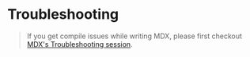 # Troubleshooting

> If you get compile issues while writing MDX, please first checkout [MDX's Troubleshooting session](https://mdxjs.com/docs/troubleshooting-mdx/).
